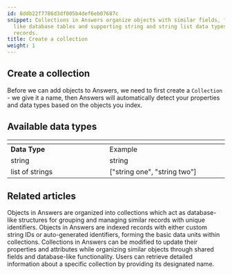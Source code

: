 ```yaml
---
id: 8ddb22f7786d3df005b4def6eb07687c
snippet: Collections in Answers organize objects with similar fields, functioning
  like database tables and supporting string and string list data types for indexing
  records.
title: Create a collection
weight: 1
---
```


## Create a collection

Before we can add objects to Answers, we need to first create a `Collection` - we give it a name, then Answers will automatically detect your properties and data types based on the objects you index.


## Available data types

<table>
	<thead>
	<tr>
		<th width="25%"></th>
		<th width="30%"></th>
	</tr>
	</thead>
	<tbody>
	<tr>
		<td><b>Data Type</b></td>
		<td>Example</td>
	</tr>
	<tr>
		<td>string</td>
		<td>string</td>
	</tr>
	<tr>
		<td>list of strings</td>
		<td>["string one", "string two"]</td>
	</tr>
	</tbody>
</table>


## Related articles
<CardGrid>
<LinkTitleCard header="<b>Answers > Collections</b>" href="/products/answers/collections/" > Objects in Answers are organized into collections which act as database-like structures for grouping and managing similar records with unique identifiers. </LinkTitleCard>
<LinkTitleCard header="<b>Answers > Objects</b>" href="/products/answers/objects/" > Objects in Answers are indexed records with either custom string IDs or auto-generated identifiers, forming the basic data units within collections. </LinkTitleCard>
<LinkTitleCard header="<b>Collections > Update a collection</b>" href="/products/answers/collections/update-collection/" > Collections in Answers can be modified to update their properties and attributes while organizing similar objects through shared fields and database-like functionality. </LinkTitleCard>
<LinkTitleCard header="<b>Collections > Get a collection</b>" href="/products/answers/collections/get-collection/" > Users can retrieve detailed information about a specific collection by providing its designated name. </LinkTitleCard>
</CardGrid>